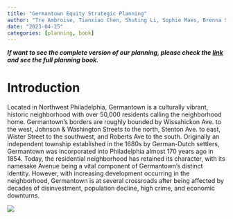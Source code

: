 ```yaml
---
title: "Germantown Equity Strategic Planning"
author: "Tre Ambroise, Tianxiao Chen, Shuting Li, Sophie Maes, Brenna Schmidt, Mimi Tran, Evan Zhao"
date: "2023-04-25"
categories: [planning, book]
---
```


***If want to see the complete version of our planning, please check the [link](https://online.fliphtml5.com/paeqb/antv/) and see the full planning book.***

# Introduction 
Located in Northwest Philadelphia, Germantown is a culturally vibrant, historic neighborhood with over 50,000 residents calling the neighborhood home. Germantown’s borders are roughly bounded by Wissahickon Ave. to the west, Johnson & Washington Streets to the north, Stenton Ave. to east, Wister Street to the southwest, and Roberts Ave to the south. Originally an independent township established in the 1680s by German-Dutch settlers, Germantown was incorporated into Philadelphia almost 170 years ago in 1854. Today, the residential neighborhood has retained its character, with its namesake Avenue being a vital component of Germantown’s distinct identity. However, with increasing development occurring in the neighborhood, Germantown is at several crossroads after being affected by decades of disinvestment, population decline, high crime, and economic downturns.

![](WechatIMG114.jpg)
